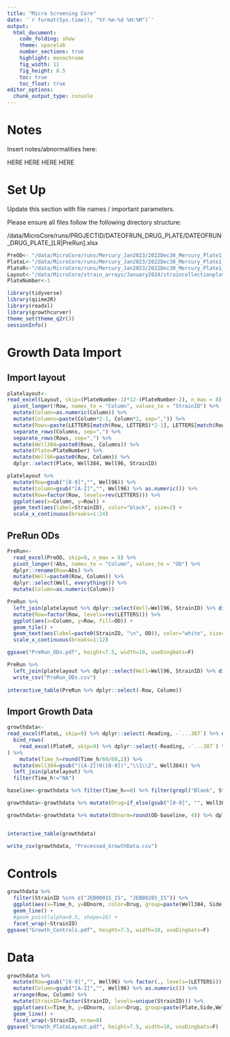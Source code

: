 ```yaml
---
title: "Micro Screening Core"
date: '`r format(Sys.time(), "%Y-%m-%d %H:%M")`'
output: 
  html_document:
    code_folding: show
    theme: spacelab
    number_sections: true
    highlight: monochrome
    fig_width: 11
    fig_height: 8.5
    toc: true
    toc_float: true
editor_options: 
  chunk_output_type: console
---
```


# Notes

Insert notes/abnormalities here:

HERE HERE HERE HERE

# Set Up

Update this section with file names / important parameters.

Please ensure all files follow the following directory structure:

/data/MicroCore/runs/PROJECTID/DATEOFRUN_DRUG_PLATE/DATEOFRUN_DRUG_PLATE_[LR|PreRun].xlsx

```r
PreOD<- "/data/MicroCore/runs/Mercury_Jan2023/2022Dec30_Mercury_Plate1_Low/2022Dec30_Plate1_MeHg_Low_PreRun.xlsx"
PlateL<-"/data/MicroCore/runs/Mercury_Jan2023/2022Dec30_Mercury_Plate1_Low/2022Dec30_Plate1_MeHg_Low_L.xlsx"
PlateR<-"/data/MicroCore/runs/Mercury_Jan2023/2022Dec30_Mercury_Plate1_Low/2022Dec30_Plate1_MeHg_Low_R.xlsx"
Layout<-"/data/MicroCore/strain_arrays/January2024/straincollectionplates_layouts.xlsx"
PlateNumber<-1
```

```r
library(tidyverse)
library(qiime2R)
library(readxl)
library(growthcurver)
theme_set(theme_q2r())
sessionInfo()
```


# Growth Data Import

## Import layout

```r
platelayout<-
read_excel(Layout, skip=(PlateNumber-1)*12-(PlateNumber-2), n_max = 8) %>%
  pivot_longer(!Row, names_to = "Column", values_to = "StrainID") %>%
  mutate(Column=as.numeric(Column)) %>%
  mutate(Columns=paste(Column*2-1, Column*2, sep=",")) %>%
  mutate(Rows=paste(LETTERS[match(Row, LETTERS)*2-1], LETTERS[match(Row, LETTERS)*2], sep=",")) %>%
  separate_rows(Columns, sep=",") %>%
  separate_rows(Rows, sep=",") %>%
  mutate(Well384=paste0(Rows, Columns)) %>%
  mutate(Plate=PlateNumber) %>%
  mutate(Well96=paste0(Row, Column)) %>%
  dplyr::select(Plate, Well384, Well96, StrainID)

platelayout %>%
  mutate(Row=gsub("[0-9]","", Well96)) %>%
  mutate(Column=gsub("[A-Z]","", Well96) %>% as.numeric()) %>%
  mutate(Row=factor(Row, levels=rev(LETTERS))) %>%
  ggplot(aes(x=Column, y=Row)) +
  geom_text(aes(label=StrainID), color="black", size=2) +
  scale_x_continuous(breaks=1:24)
```

## PreRun ODs

```r
PreRun<-  
  read_excel(PreOD, skip=9, n_max = 8) %>%
  pivot_longer(!Abs, names_to = "Column", values_to = "OD") %>%
  dplyr::rename(Row=Abs) %>%
  mutate(Well=paste0(Row, Column)) %>%
  dplyr::select(Well, everything()) %>%
  mutate(Column=as.numeric(Column))

PreRun %>%
  left_join(platelayout %>% dplyr::select(Well=Well96, StrainID) %>% distinct()) %>%
  mutate(Row=factor(Row, levels=rev(LETTERS))) %>%
  ggplot(aes(x=Column, y=Row, fill=OD)) +
  geom_tile() +
  geom_text(aes(label=paste0(StrainID, "\n", OD)), color="white", size=2) +
  scale_x_continuous(breaks=1:12)

ggsave("PreRun_ODs.pdf", height=7.5, width=10, useDingbats=F)

PreRun %>%
  left_join(platelayout %>% dplyr::select(Well=Well96, StrainID) %>% distinct()) %>%
  write_csv("PreRun_ODs.csv")
  
interactive_table(PreRun %>% dplyr::select(-Row, Column))
```


## Import Growth Data

```r
growthdata<-
read_excel(PlateL, skip=9) %>% dplyr::select(-Reading, -`...387`) %>% dplyr::select(Time_h=1, everything()) %>% pivot_longer(!Time_h, names_to = "Well384", values_to = "OD") %>% mutate(Side="L") %>%
  bind_rows(
    read_excel(PlateR, skip=9) %>% dplyr::select(-Reading, -`...387`) %>% dplyr::select(Time_h=1, everything()) %>% pivot_longer(!Time_h, names_to = "Well384", values_to = "OD") %>% mutate(Side="R")
) %>%
    mutate(Time_h=round(Time_h/60/60,2)) %>%
  mutate(Well384=gsub("([A-Z])0([0-9])","\\1\\2", Well384)) %>%
  left_join(platelayout) %>%
  filter(Time_h!="NA")

baseline<-growthdata %>% filter(Time_h==0) %>% filter(grepl("Blank", StrainID)) %>% pull(OD) %>% median()

growthdata<-growthdata %>% mutate(Drug=if_else(gsub("[0-9]", "", Well384) %in% LETTERS[seq(1,24,2)], "Vehicle","Drug"))

growthdata<-growthdata %>% mutate(ODnorm=round(OD-baseline, 4)) %>% dplyr::select(StrainID, Drug, Plate, Time_h, Well384, Well96, Side, OD, ODnorm)


interactive_table(growthdata)

write_csv(growthdata, "Processed_GrowthData.csv")

```


# Controls

```r
growthdata %>%
  filter(StrainID %in% c("JEB00015_IS", "JEB00285_IS")) %>%
  ggplot(aes(x=Time_h, y=ODnorm, color=Drug, group=paste(Well384, Side), linetype=Side)) +
  geom_line() +
  #geom_point(alpha=0.5, shape=16) +
  facet_wrap(~StrainID)
ggsave("Growth_Controls.pdf", height=7.5, width=10, useDingbats=F)

```


# Data

```r
growthdata %>%
  mutate(Row=gsub("[0-9]","", Well96) %>% factor(., levels=(LETTERS))) %>%
  mutate(Column=gsub("[A-Z]","", Well96) %>% as.numeric()) %>%
  arrange(Row, Column) %>%
  mutate(StrainID=factor(StrainID, levels=unique(StrainID))) %>%
  ggplot(aes(x=Time_h, y=ODnorm, color=Drug, group=paste(Plate,Side,Well384, StrainID), linetype=Side)) +
  geom_line() +
  facet_wrap(~StrainID, nrow=8)
ggsave("Growth_PlateLayout.pdf", height=7.5, width=10, useDingbats=F)
```

